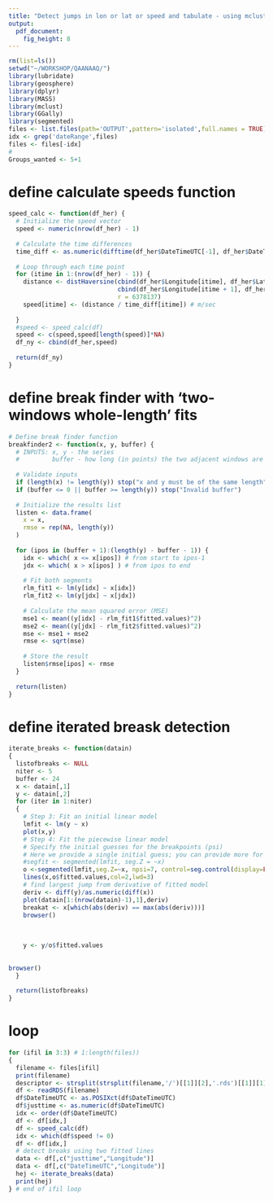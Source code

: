 ```yaml
---
title: "Detect jumps in lon or lat or speed and tabulate - using mclust on more than 2 variables"
output: 
  pdf_document: 
    fig_height: 8
---
```




```r
rm(list=ls())
setwd("~/WORKSHOP/QAANAAQ/")
library(lubridate)
library(geosphere) 
library(dplyr)
library(MASS)
library(mclust)
library(GGally)
library(segmented)
files <- list.files(path='OUTPUT',pattern='isolated',full.names = TRUE)
idx <- grep('dateRange',files)
files <- files[-idx]
#
Groups_wanted <- 5+1
```

# define calculate speeds function
```r
speed_calc <- function(df_her) {
  # Initialize the speed vector
  speed <- numeric(nrow(df_her) - 1)
  
  # Calculate the time differences
  time_diff <- as.numeric(difftime(df_her$DateTimeUTC[-1], df_her$DateTimeUTC[-nrow(df_her)], units = "secs"))
  
  # Loop through each time point
  for (itime in 1:(nrow(df_her) - 1)) {
    distance <- distHaversine(cbind(df_her$Longitude[itime], df_her$Latitude[itime]),
                              cbind(df_her$Longitude[itime + 1], df_her$Latitude[itime + 1]),
                              r = 6378137)
    speed[itime] <- (distance / time_diff[itime]) # m/sec
    
  }
  #speed <- speed_calc(df)
  speed <- c(speed,speed[length(speed)]*NA)
  df_ny <- cbind(df_her,speed)
  
  return(df_ny)
}
```


# define break finder with 'two-windows whole-length' fits
```r
# Define break finder function
breakfinder2 <- function(x, y, buffer) {
  # INPUTS: x, y - the series
  #         buffer - how long (in points) the two adjacent windows are
  
  # Validate inputs
  if (length(x) != length(y)) stop("x and y must be of the same length")
  if (buffer <= 0 || buffer >= length(y)) stop("Invalid buffer")
  
  # Initialize the results list
  listen <- data.frame(
    x = x,
    rmse = rep(NA, length(y))
  )
  
  for (ipos in (buffer + 1):(length(y) - buffer - 1)) {
    idx <- which( x <= x[ipos]) # from start to ipos-1
    jdx <- which( x > x[ipos] ) # from ipos to end
    
    # Fit both segments
    rlm_fit1 <- lm(y[idx] ~ x[idx])
    rlm_fit2 <- lm(y[jdx] ~ x[jdx])
    
    # Calculate the mean squared error (MSE)
    mse1 <- mean((y[idx] - rlm_fit1$fitted.values)^2)
    mse2 <- mean((y[jdx] - rlm_fit2$fitted.values)^2)
    mse <- mse1 + mse2
    rmse <- sqrt(mse)
    
    # Store the result
    listen$rmse[ipos] <- rmse
  }
  
  return(listen)
}
```


# define iterated breask detection
```r
iterate_breaks <- function(datain)
{
  listofbreaks <- NULL
  niter <- 5
  buffer <- 24
  x <- datain[,1]
  y <- datain[,2]
  for (iter in 1:niter)
  {
    # Step 3: Fit an initial linear model
    lmfit <- lm(y ~ x)
    plot(x,y)
    # Step 4: Fit the piecewise linear model
    # Specify the initial guesses for the breakpoints (psi)
    # Here we provide a single initial guess; you can provide more for more breakpoints
    #segfit <- segmented(lmfit, seg.Z = ~x)
    o <-segmented(lmfit,seg.Z=~x, npsi=7, control=seg.control(display=FALSE))
    lines(x,o$fitted.values,col=2,lwd=3)
    # find largest jump from derivative of fitted model
    deriv <- diff(y)/as.numeric(diff(x))
    plot(datain[1:(nrow(datain)-1),1],deriv)
    breakat <- x[which(abs(deriv) == max(abs(deriv)))]
    browser()
    
    
    
    y <- y/o$fitted.values
 
 
browser()
  }
 
  return(listofbreaks)
}
```



# loop
```r

for (ifil in 3:3) # 1:length(files))
{
  filename <- files[ifil]
  print(filename)
  descriptor <- strsplit(strsplit(filename,'/')[[1]][2],'.rds')[[1]][1]
  df <- readRDS(filename)
  df$DateTimeUTC <- as.POSIXct(df$DateTimeUTC)
  df$justtime <- as.numeric(df$DateTimeUTC)
  idx <- order(df$DateTimeUTC)
  df <- df[idx,]
  df <- speed_calc(df)
  idx <- which(df$speed != 0)
  df <- df[idx,]
  # detect breaks using two fitted lines
  data <- df[,c("justtime","Longitude")]
  data <- df[,c("DateTimeUTC","Longitude")]
  hej <- iterate_breaks(data)
  print(hej)
} # end of ifil loop
```


